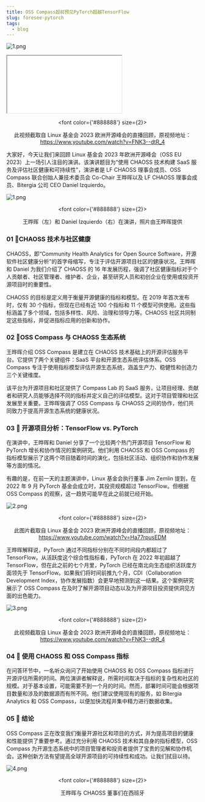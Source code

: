 ```yaml
---
title: OSS Compass超前预见PyTorch超越TensorFlow
slug: foresee-pytorch
tags:
  - blog
---
```


![1.png](media/r.jpg)

<!--truncate-->

<iframe
  height={398}
  width={'100%'}
  src={require('./media/1.mp4').default}
  sandbox={''}
></iframe>

<center>

  <font color={'#888888'} size={2}>

此视频截取自 Linux 基金会 2023 欧洲开源峰会的直播回顾，原视频地址：https://www.youtube.com/watch?v=FNK3--dtR_4

  </font>

</center>

大家好，今天让我们来回顾 Linux 基金会 2023 年欧洲开源峰会（OSS EU 2023）上一场引人注目的演讲。该演讲题目为“使用 CHAOSS 技术构建 SaaS 服务及评估社区健康和可持续性”，演讲者是 LF CHAOSS 理事会成员、OSS Compass 联合创始人兼技术委员会 Co-Chair 王晔晖以及 LF CHAOSS 理事会成员、Bitergia 公司 CEO Daniel Izquierdo。

![1.png](media/1.jpg)

<center>

  <font color={'#888888'} size={2}>

王晔晖（左）和 Daniel Izquierdo（右）在演讲，照片由王晔晖提供

  </font>

</center>

### 01 🌟CHAOSS 技术与社区健康

CHAOSS，即“Community Health Analytics for Open Source Software，开源软件社区健康分析”的首字母缩写，专注于评估开源项目社区的健康状况。王晔晖和 Daniel 为我们介绍了 CHAOSS 的 16 年发展历程，强调了社区健康指标对于个人贡献者、社区管理者、维护者、企业，甚至研究人员和初创企业在使用或投资开源项目时的重要性。

CHAOSS 的目标是定义用于衡量开源健康的指标和模型。在 2019 年首次发布时，仅有 30 个指标，但现在已经有近 100 个指标和 11 个模型可供使用。这些指标涵盖了多个领域，包括多样性、风险、治理和领导力等。CHAOSS 社区共同制定这些指标，并促进指标应用的创新和协作。

### 02 🌟OSS Compass 与 CHAOSS 生态系统

王晔晖介绍 OSS Compass 是建立在 CHAOSS 技术基础上的开源评估服务平台。它提供了两个关键组件：SaaS 平台和开源生态系统评估体系。OSS Compass 专注于使用指标模型评估开源生态系统，涵盖生产力、稳健性和创造力三个关键维度。

该平台为开源项目和社区提供了 Compass Lab 的 SaaS 服务，让项目经理、贡献者和研究人员能够选择不同的指标并定义自己的评估模型。这对于项目管理和社区发展至关重要。王晔晖强调了 OSS Compass 与 CHAOSS 之间的协作，他们共同致力于提高开源生态系统的健康状况。

### 03 🌟 开源项目分析：TensorFlow vs. PyTorch

在演讲中，王晔晖和 Daniel 分享了一个比较两个热门开源项目 TensorFlow 和 PyTorch 增长和协作情况的案例研究。他们利用 CHAOSS 和 OSS Compass 的指标模型展示了这两个项目随着时间的演化，包括社区活动、组织协作和协作发展等方面的情况。

有趣的是，在前一天的主题演讲中，Linux 基金会执行董事 Jim Zemlin 提到，在 2022 年 9 月 PyTorch 基金会成立时，其投资规模超过 TensorFlow。但根据 OSS Compass 的观察，这一趋势可能早在此之前就已经开始。

![2.png](media/2.png)

<center>

  <font color={'#888888'} size={2}>

此图片截取自 Linux 基金会 2023 欧洲开源峰会的直播回顾，原视频地址：https://www.youtube.com/watch?v=Ha77rpusEDM

  </font>

</center>

王晔晖解释说，PyTorch 通过不同指标分别在不同时间段内都超过了 TensorFlow。从活跃度这个综合性指标看，PyTorch 在 2022 年初超越了 TensorFlow，但在此之前的七个月里，PyTorch 已经在南北向生态组织活跃度方面领先于 TensorFlow。如果我们将时间前推九个月，CDI（Collaboration Development Index，协作发展指数）会更早地预测到这一结果。这个案例研究展示了 OSS Compass 在及时了解开源项目动态以及为开源项目投资提供洞见方面的出色能力。

![3.png](media/3.png)

<center>

  <font color={'#888888'} size={2}>

此视频截取自 Linux 基金会 2023 欧洲开源峰会的直播回顾，原视频地址：https://www.youtube.com/watch?v=FNK3--dtR_4

  </font>

</center>

### 04 🌟 使用 CHAOSS 和 OSS Compass 指标

在问答环节中，一名听众询问了开始使用 CHAOSS 和 OSS Compass 指标进行开源评估所需的时间。两位演讲者解释说，所需时间取决于指标的复杂性和社区的规模。对于基本设置，可能需要不到一个月的时间。然而，部署时间可能会根据项目数量和涉及的数据源而有所不同。他们建议使用现有的服务，如 Bitergia Analytics 和 OSS Compass，以便加快流程并集中精力进行数据收集。

### 05 🌟 结论

OSS Compass 正在改变我们衡量开源社区和项目的方式，并为提高项目的健康和性能提供了重要参考。通过充分利用 CHAOSS 技术和其自身的指标模型，OSS Compass 为开源生态系统中的项目管理者和投资者提供了宝贵的见解和协作机会。这种创新方法有望提高全球开源项目的可持续性和成功。让我们拭目以待。

![4.png](media/4.jpg)

<center>

<font color={'#888888'} size={2}>

王晔晖与 CHAOSS 董事们在西班牙

</font>

</center>
